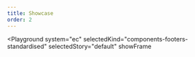 ```yaml
---
title: Showcase
order: 2
---
```




<Playground
  system="ec"
  selectedKind="components-footers-standardised"
  selectedStory="default"
  showFrame
>
  <Html markup={footerStandardised} />
</Playground>
